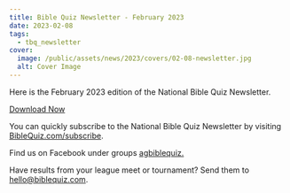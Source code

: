 ```yaml
---
title: Bible Quiz Newsletter - February 2023
date: 2023-02-08
tags:
  - tbq_newsletter
cover:
  image: /public/assets/news/2023/covers/02-08-newsletter.jpg
  alt: Cover Image
---
```


Here is the February 2023 edition of the National Bible Quiz Newsletter.

<a href="/assets/news/2023/02-newsletter.pdf" class="btn btn-primary">Download Now</a>

You can quickly subscribe to the National Bible Quiz Newsletter by visiting [BibleQuiz.com/subscribe](/subscribe).

Find us on Facebook under groups [agbiblequiz.](https://www.facebook.com/groups/agbiblequiz)

Have results from your league meet or tournament? Send them to [hello@biblequiz.com](mailto:hello@biblequiz.com).
